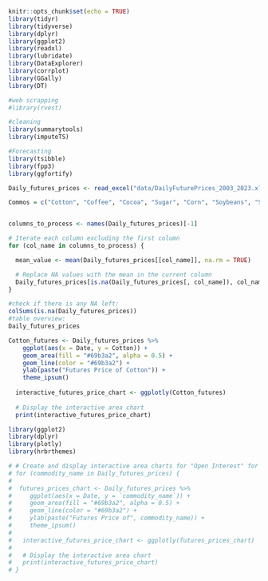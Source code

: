 ```r
knitr::opts_chunk$set(echo = TRUE)
library(tidyr)
library(tidyverse)
library(dplyr)
library(ggplot2)
library(readxl)
library(lubridate)
library(DataExplorer)
library(corrplot)
library(GGally)
library(DT)

#web scrapping
#library(rvest)

#cleaning 
library(summarytools)
library(imputeTS)

#Forecasting 
library(tsibble)
library(fpp3)
library(ggfortify)

```

```r
Daily_futures_prices <- read_excel("data/DailyFuturePrices_2003_2023.xlsx", sheet="Clean") %>% select(c("Date", "Cotton", "Coffee", "Cocoa", "Sugar", "Corn", "Soybeans", "Soybean Oil", "Soybean Meal",	"Wheat HRW KC",	"Feeder Cattle", "Live Cattle",	"Lean Hogs",	"Copper", "Gold", "Silver",	"Platinum",	"Palladium", "Crude Oil",	"Natural Gas", "Heating Oil"))

Commos = c("Cotton", "Coffee", "Cocoa", "Sugar", "Corn", "Soybeans", "Soybean Oil", "Soybean Meal",	"Wheat HRW KC",	"Feeder Cattle", "Live Cattle",	"Lean Hogs",	"Copper", "Gold", "Silver",	"Platinum",	"Palladium", "Crude Oil",	"Natural Gas", "Heating Oil")


columns_to_process <- names(Daily_futures_prices)[-1]

# Iterate each column excluding the first column
for (col_name in columns_to_process) {

  mean_value <- mean(Daily_futures_prices[[col_name]], na.rm = TRUE)

  # Replace NA values with the mean in the current column
  Daily_futures_prices[is.na(Daily_futures_prices[, col_name]), col_name] <- mean_value
}

#check if there is any NA left:
colSums(is.na(Daily_futures_prices))
#table overview:
Daily_futures_prices


```

```r

Cotton_futures <- Daily_futures_prices %>%
    ggplot(aes(x = Date, y = Cotton)) +
    geom_area(fill = "#69b3a2", alpha = 0.5) +
    geom_line(color = "#69b3a2") +
    ylab(paste("Futures Price of Cotton")) +
    theme_ipsum()
    
  interactive_futures_price_chart <- ggplotly(Cotton_futures)
  
  # Display the interactive area chart
  print(interactive_futures_price_chart)

```




```r
library(ggplot2)
library(dplyr)
library(plotly)
library(hrbrthemes)

# # Create and display interactive area charts for "Open Interest" for each commodity
# for (commodity_name in Daily_futures_prices) {
#   
#  futures_prices_chart <- Daily_futures_prices %>%
#     ggplot(aes(x = Date, y = `commodity_name`)) +
#     geom_area(fill = "#69b3a2", alpha = 0.5) +
#     geom_line(color = "#69b3a2") +
#     ylab(paste("Futures Price of", commodity_name)) +
#     theme_ipsum()
#   
#   interactive_futures_price_chart <- ggplotly(futures_prices_chart)
#   
#   # Display the interactive area chart
#   print(interactive_futures_price_chart)
# }



```


